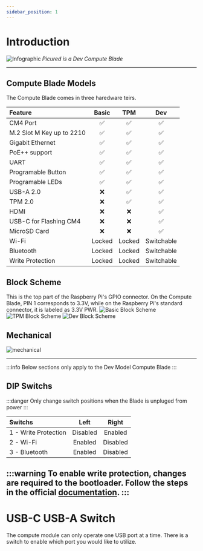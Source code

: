 ```yaml
---
sidebar_position: 1
---
```


# Introduction

![Infographic](/img/hardware/v1-infographic.png)
*Picured is a Dev Compute Blade*

---
## Compute Blade Models
The Compute Blade comes in three haredware teirs.

| Feature                   |  Basic     |   TPM  |  Dev   |
| :------------------------ | :--------: | :----: | :----: |
| CM4 Port                  | ✅        | ✅     | ✅    |
| M.2 Slot M Key up to 2210 | ✅        | ✅     | ✅    |
| Gigabit Ethernet          | ✅        | ✅     | ✅    |
| PoE++ support             | ✅        | ✅     | ✅    |
| UART                      | ✅        | ✅     | ✅    |
| Programable Button        | ✅        | ✅     | ✅    |
| Programable LEDs          | ✅        | ✅     | ✅    |
| USB-A 2.0                 | ❌        | ✅     | ✅    |
| TPM 2.0                   | ❌        | ✅     | ✅    |
| HDMI                      | ❌        | ❌     | ✅    |
| USB-C for Flashing CM4    | ❌        | ❌     | ✅    |
| MicroSD Card              | ❌        | ❌     | ✅    |
| Wi-Fi                     | Locked | Locked | Switchable |
| Bluetooth                 | Locked | Locked | Switchable |
| Write Protection          | Locked | Locked | Switchable |

## Block Scheme
This is the top part of the Raspberry Pi's GPIO connector. On the Compute Blade, PIN 1 corresponds to 3.3V, while on the Raspberry Pi's standard connector, it is labeled as 3.3V PWR.
<Tabs>
    <TabItem value="basic" label="Basic" >
    ![Basic Block Scheme](/img/hardware/basic-block-scheme.png)
    </TabItem>
    <TabItem value="tpm" label="TPM">
    ![TPM Block Scheme](/img/hardware/tpm-block-scheme.png)
    </TabItem>
    <TabItem value="dev" label="Dev">
    ![Dev Block Scheme](/img/hardware/dev-block-scheme.png)
    </TabItem>
</Tabs>

## Mechanical
![mechanical](/img/hardware/mechanical.png)

---
:::info
Below sections only apply to the Dev Model Compute Blade
:::


## DIP Switchs
:::danger
Only change switch positions when the Blade is unpluged from power
:::

|         Switchs      |   Left   |   Right  |
| :------------------- | :------: | :------: |
| 1 - Write Protection | Disabled | Enabled  |
| 2 - Wi-Fi            | Enabled  | Disabled |
| 3 - Bluetooth        | Enabled  | Disabled |



:::warning
To enable write protection, changes are required to the bootloader. Follow the steps in the official [documentation](https://www.raspberrypi.com/documentation/computers/compute-module.html#cm4bootloader).
:::
---
# USB-C USB-A Switch
The compute module can only operate one USB port at a time. There is a switch to enable which port you would like to utilize.
